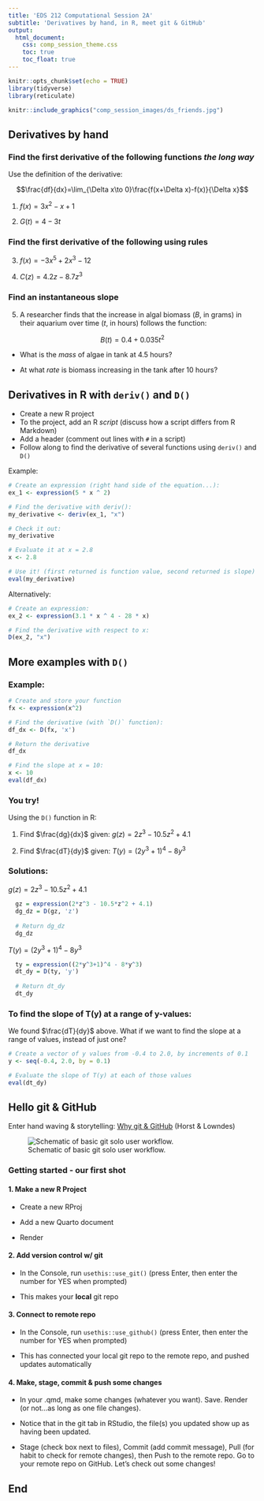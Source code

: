 ```yaml
---
title: 'EDS 212 Computational Session 2A'
subtitle: 'Derivatives by hand, in R, meet git & GitHub'
output: 
  html_document:
    css: comp_session_theme.css
    toc: true
    toc_float: true
---
```


```r
knitr::opts_chunk$set(echo = TRUE)
library(tidyverse)
library(reticulate)
```

```r
knitr::include_graphics("comp_session_images/ds_friends.jpg")
```

## Derivatives by hand

### Find the first derivative of the following functions *the long way*

Use the definition of the derivative:

$$\frac{df}{dx}=\lim_{\Delta x\to 0}\frac{f(x+\Delta x)-f(x)}{\Delta x}$$

1)  $f(x)=3x^2-x+1$

2)  $G(t)=4-3t$

### Find the first derivative of the following using rules

3)  $f(x) = -3x^5+2x^3-12$

4)  $C(z)=4.2z-8.7z^3$

### Find an instantaneous slope

5)  A researcher finds that the increase in algal biomass ($B$, in grams) in their aquarium over time ($t$, in hours) follows the function:

$$B(t) = 0.4 + 0.035t^2$$

-   What is the *mass* of algae in tank at 4.5 hours?

-   At what *rate* is biomass increasing in the tank after 10 hours?

## Derivatives in R with `deriv()` and `D()`

-   Create a new R project
-   To the project, add an R *script* (discuss how a script differs from R Markdown)
-   Add a header (comment out lines with `#` in a script)
-   Follow along to find the derivative of several functions using `deriv()` and `D()`

Example:

```r
# Create an expression (right hand side of the equation...):
ex_1 <- expression(5 * x ^ 2)

# Find the derivative with deriv():
my_derivative <- deriv(ex_1, "x")

# Check it out:
my_derivative

# Evaluate it at x = 2.8
x <- 2.8

# Use it! (first returned is function value, second returned is slope)
eval(my_derivative)

```

Alternatively:

```r
# Create an expression:
ex_2 <- expression(3.1 * x ^ 4 - 28 * x)

# Find the derivative with respect to x:
D(ex_2, "x")
```

## More examples with `D()`

### Example:

```r
# Create and store your function
fx <- expression(x^2)

# Find the derivative (with `D()` function):
df_dx <- D(fx, 'x')

# Return the derivative
df_dx

# Find the slope at x = 10:
x <- 10
eval(df_dx)
```

### You try!

Using the `D()` function in R:

1.  Find $\frac{dg}{dx}$ given: $g(z) = 2z^3-10.5z^2+4.1$

2.  Find $\frac{dT}{dy}$ given: $T(y) = (2y^3+1)^4-8y^3$

### Solutions:

$g(z) = 2z^3-10.5z^2+4.1$

```r
  gz = expression(2*z^3 - 10.5*z^2 + 4.1)
  dg_dz = D(gz, 'z')
  
  # Return dg_dz
  dg_dz
```

$T(y) = (2y^3+1)^4-8y^3$

```r
  ty = expression((2*y^3+1)^4 - 8*y^3)
  dt_dy = D(ty, 'y')
  
  # Return dt_dy
  dt_dy
```

### To find the slope of T(y) at a range of y-values:

We found $\frac{dT}{dy}$ above. What if we want to find the slope at a range of values, instead of just one?

```r

# Create a vector of y values from -0.4 to 2.0, by increments of 0.1
y <- seq(-0.4, 2.0, by = 0.1)

# Evaluate the slope of T(y) at each of those values
eval(dt_dy)
```

## Hello git & GitHub

Enter hand waving & storytelling: [Why git & GitHub](https://www.openscapes.org/blog/2022/05/27/github-illustrated-series/) (Horst & Lowndes)

![Schematic of basic git solo user workflow.](images/git_bunnies_1.jpg)

### Getting started - our first shot

#### 1. Make a new R Project

-   Create a new RProj

-   Add a new Quarto document

-   Render

#### 2. Add version control w/ git

-   In the Console, run `usethis::use_git()` (press Enter, then enter the number for YES when prompted)

-   This makes your **local** git repo

#### 3. Connect to remote repo

-   In the Console, run `usethis::use_github()` (press Enter, then enter the number for YES when prompted)

-   This has connected your local git repo to the remote repo, and pushed updates automatically

#### 4. Make, stage, commit & push some changes

-   In your .qmd, make some changes (whatever you want). Save. Render (or not...as long as one file changes).

-   Notice that in the git tab in RStudio, the file(s) you updated show up as having been updated.

-   Stage (check box next to files), Commit (add commit message), Pull (for habit to check for remote changes), then Push to the remote repo. Go to your remote repo on GitHub. Let's check out some changes!

## End
